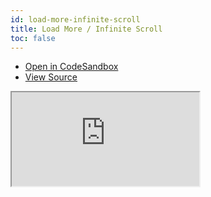 ```yaml
---
id: load-more-infinite-scroll
title: Load More / Infinite Scroll
toc: false
---
```


- [Open in CodeSandbox](https://codesandbox.io/s/github/tannerlinsley/react-query/tree/master/examples/load-more-infinite-scroll)
- [View Source](https://github.com/tannerlinsley/react-query/tree/master/examples/load-more-infinite-scroll)

<iframe
  src="https://codesandbox.io/embed/github/tannerlinsley/react-query/tree/master/examples/load-more-infinite-scroll?autoresize=1&fontsize=14&theme=dark"
  title="tannerlinsley/react-query: load-more-infinite-scroll"
  sandbox="allow-forms allow-modals allow-popups allow-presentation allow-same-origin allow-scripts"
  style={{
    width: '100%',
    height: '80vh',
    border: '0',
    borderRadius: 8,
    overflow: 'hidden',
    position: 'static',
    zIndex: 0,
  }}
></iframe>
